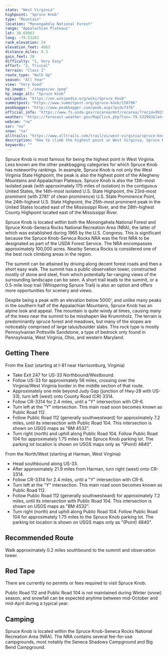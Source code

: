 ```yaml
---
state: "West Virginia"
highpoint: "Spruce Knob"
type: "Mountain"
location: "Monongahela National Forest"
range: "Appalachian Plateaus"
lat: 38.69983
long: -79.53282
rank_elevation: 24
elevation_feet: 4863
distance_miles: 0.3
gain_feet: 20
difficulty: "1, Very Easy"
effort: "2, Trivial"
terrain: "Class I"
route_type: "Walk Up"
season: "All Year"
view: "Very Good"
hp_image: "./images/wv.jpeg"
hp_image_alt: "Spruce Knob"
wikipedia: "https://en.wikipedia.org/wiki/Spruce_Knob"
summitpost: "https://www.summitpost.org/spruce-knob/150796"
peakbagger: "http://www.peakbagger.com/peak.aspx?pid=7376"
official_info: "https://www.fs.usda.gov/recarea/mnf/recarea/?recid=9915"
weather: "https://forecast.weather.gov/MapClick.php?lon=-79.532993&lat=38.699756"
webcam: "na"
sar: "na"
snow: "na"
alltrails: "https://www.alltrails.com/trail/us/west-virginia/spruce-knob-via-huckleberry-trail"
description: "How to climb the highest point in West Virginia, Spruce Knob."
keywords: ""
---
```


Spruce Knob is most famous for being the highest point in West Virginia. Less known are the other peakbagging categories for which Spruce Knob has noteworthy rankings. In example, Spruce Knob is not only the West Virginia State Highpoint, the peak is also the highest point of the Allegheny Mountains and Appalachian Plateaus. Spruce Knob is also the 13th-most isolated peak (with approximately 175 miles of isolation) in the contiguous United States, the 14th-most isolated U.S. State Highpoint, the 23rd-most prominent (with 2781' of clean prominence) U.S. State Prominence Point, the 24th-highest U.S. State Highpoint, the 25th-most prominent peak in the United States located east of the Mississippi River, and the 28th-highest County Highpoint located east of the Mississippi River.

Spruce Knob is located within both the Monongahela National Forest and Spruce Knob-Seneca Rocks National Recreation Area (NRA), the latter of which was established during 1965 by the U.S. Congress. This is significant because the Spruce Knob-Seneca Rocks NRA was the first NRA to be designated as part of the USDA Forest Service. The NRA encompasses approximately 100,000 acres. Nearby Seneca Rocks is considered one of the best rock climbing areas in the region.

The summit can be attained by driving along decent forest roads and then a short easy walk. The summit has a public observation tower, constructed mostly of stone and steel, from which potentially far-ranging views of the surrounding landscape can be seen. A short trail leads to the summit, or a 0.5-mile loop trail (Whispering Spruce Trail) is also an option and offers more opportunities for scenery and views.

Despite being a peak with an elevation below 5000', and unlike many peaks in the southern half of the Appalachian Mountains, Spruce Knob has an alpine look and appeal. The mountain is quite windy at times, causing many of the trees near the summit to be misshapen like Krummholz. The terrain is predominantly spruce forest and meadows, but many of the slopes are noticeably comprised of large talus/boulder slabs. This rock type is mostly Pennsylvanian Pottsville Sandstone, a type of bedrock only found in Pennsylvania, West Virginia, Ohio, and western Maryland.

## Getting There
From the East (starting at I-81 near Harrisonburg, Virginia)
- Take Exit 247 for US-33 Northbound/Westbound.
- Follow US-33 for approximately 56 miles, crossing over the Virginia/West Virginia border in the middle section of that route.
- Approximately one mile beyond Judy Gap (junction of Hwy-28 with US-33), turn left (west) onto County Road (CR) 3314.
- Follow CR-3314 for 2.4 miles, until a "Y" intersection with CR-6.
- Turn left at the "Y" intersection. This main road soon becomes known as Public Road 112.
- Follow Public Road 112 (generally southwestward) for approximately 7.2 miles, until its intersection with Public Road 104. This intersection is shown on USGS maps as "BM 4532".
- Turn right (north) and uphill along Public Road 104. Follow Public Road 104 for approximately 1.75 miles to the Spruce Knob parking lot. The parking lot location is shown on USGS maps only as "(Point) 4840".

From the North/West (starting at Harman, West Virginia)
- Head southbound along US-33.
- After approximately 21.9 miles from Harman, turn right (west) onto CR-3314.
- Follow CR-3314 for 2.4 miles, until a "Y" intersection with CR-6.
- Turn left at the "Y" intersection. This main road soon becomes known as Public Road 112.
- Follow Public Road 112 (generally southwestward) for approximately 7.2 miles, until its intersection with Public Road 104. This intersection is shown on USGS maps as "BM 4532".
- Turn right (north) and uphill along Public Road 104. Follow Public Road 104 for approximately 1.75 miles to the Spruce Knob parking lot. The parking lot location is shown on USGS maps only as "(Point) 4840".

## Recommended Route
Walk approximately 0.2 miles southbound to the summit and observation tower.

## Red Tape
There are currently no permits or fees required to visit Spruce Knob.

Public Road 112 and Public Road 104 is not maintained during Winter (snow) season, and snowfall can be expected anytime between mid-October and mid-April during a typical year.

## Camping
Spruce Knob is located within the Spruce Knob-Seneca Rocks National Recreation Area (NRA). The NRA contains several fee-for-use campgrounds, most notably the Seneca Shadows Campground and Big Bend Campground.
